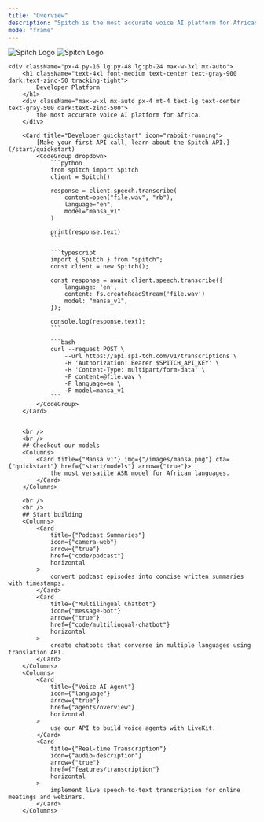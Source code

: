 ```yaml
---
title: "Overview"
description: "Spitch is the most accurate voice AI platform for African languages."
mode: "frame"
---
```


<div className="relative">
    <div className="absolute top-0 lg:-top-16 left-0 right-0">
        <img
            src="/logo/logo-dark.png"
            className="block dark:hidden pointer-events-none [-webkit-mask-image:linear-gradient(black,transparent)]"
            alt="Spitch Logo"
        />
        <img
            src="/logo/logo-light.png"
            className="hidden dark:block pointer-events-none [-webkit-mask-image:linear-gradient(black,transparent)]"
            alt="Spitch Logo"
        />
    </div>

    <div className="px-4 py-16 lg:py-48 lg:pb-24 max-w-3xl mx-auto">
        <h1 className="text-4xl font-medium text-center text-gray-900 dark:text-zinc-50 tracking-tight">
            Developer Platform
        </h1>
        <div className="max-w-xl mx-auto px-4 mt-4 text-lg text-center text-gray-500 dark:text-zinc-500">
            the most accurate voice AI platform for Africa.
        </div>

        <Card title="Developer quickstart" icon="rabbit-running">
            [Make your first API call, learn about the Spitch API.](/start/quickstart)
            <CodeGroup dropdown>
                ```python
                from spitch import Spitch
                client = Spitch()

                response = client.speech.transcribe(
                    content=open("file.wav", "rb"),
                    language="en",
                    model="mansa_v1"
                )

                print(response.text)
                ```

                ```typescript
                import { Spitch } from "spitch";
                const client = new Spitch();

                const response = await client.speech.transcribe({
                    language: 'en',
                    content: fs.createReadStream('file.wav')
                    model: "mansa_v1",
                });

                console.log(response.text);
                ```

                ```bash
                curl --request POST \
                    --url https://api.spi-tch.com/v1/transcriptions \
                    -H 'Authorization: Bearer $SPITCH_API_KEY' \
                    -H 'Content-Type: multipart/form-data' \
                    -F content=@file.wav \
                    -F language=en \
                    -F model=mansa_v1
                ```
            </CodeGroup>
        </Card>


        <br />
        <br />
        ## Checkout our models
        <Columns>
            <Card title={"Mansa v1"} img={"/images/mansa.png"} cta={"quickstart"} href={"start/models"} arrow={"true"}>
                the most versatile ASR model for African languages.
            </Card>
        </Columns>

        <br />
        <br />
        ## Start building
        <Columns>
            <Card
                title={"Podcast Summaries"}
                icon={"camera-web"}
                arrow={"true"}
                href={"code/podcast"}
                horizontal
            >
                convert podcast episodes into concise written summaries with timestamps.
            </Card>
            <Card
                title={"Multilingual Chatbot"}
                icon={"message-bot"}
                arrow={"true"}
                href={"code/multilingual-chatbot"}
                horizontal
            >
                create chatbots that converse in multiple languages using translation API.
            </Card>
        </Columns>
        <Columns>
            <Card
                title={"Voice AI Agent"}
                icon={"language"}
                arrow={"true"}
                href={"agents/overview"}
                horizontal
            >
                use our API to build voice agents with LiveKit.
            </Card>
            <Card
                title={"Real-time Transcription"}
                icon={"audio-description"}
                arrow={"true"}
                href={"features/transcription"}
                horizontal
            >
                implement live speech-to-text transcription for online meetings and webinars.
            </Card>
        </Columns>
  </div>
</div>
